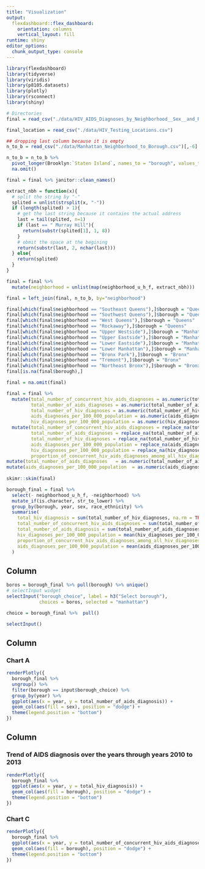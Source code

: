 ```yaml
---
title: "Visualization"
output: 
  flexdashboard::flex_dashboard:
    orientation: columns
    vertical_layout: fill
runtime: shiny
editor_options: 
  chunk_output_type: console
---
```


```r
library(flexdashboard)
library(tidyverse)
library(viridis)
library(p8105.datasets)
library(plotly)
library(rsconnect)
library(shiny)
```

```r
# Directories
final = read_csv("./data/HIV_AIDS_Diagnoses_by_Neighborhood__Sex__and_Race_Ethnicity.csv")

final_location = read_csv("./data/HIV_Testing_Locations.csv")
```


```r
## dropping last column because it is empty
n_to_b = read_csv("./data/Manhattan_Neighborhood_to_Borough.csv")[,-6]

n_to_b = n_to_b %>% 
  pivot_longer(Brooklyn:`Staten Island`, names_to = "borough", values_to = "neighborhood") %>%
  na.omit()

final = final %>% janitor::clean_names()

extract_nbh = function(x){
  # split the string by "-"
  splited = unlist(strsplit(x, "-"))
  if (length(splited) > 1){
    # get the last string because it contains the actual address
    last = tail(splited, n=1)
    if (last == " Murray Hill"){
      return(substr(splited[1], 1, 8))
    }
    # obmit the space at the begining
    return(substr(last, 2, nchar(last)))
  } else{
    return(splited)
  }
}

final = final %>%
  mutate(neighborhood = unlist(map(neighborhood_u_h_f, extract_nbh)))

final = left_join(final, n_to_b, by="neighborhood")

```


```r
final[which(final$neighborhood == "Southeast Queens"),]$borough = "Queens"
final[which(final$neighborhood == "Southwest Queens"),]$borough = "Queens"
final[which(final$neighborhood == "West Queens"),]$borough = "Queens"
final[which(final$neighborhood == "Rockaway"),]$borough = "Queens"
final[which(final$neighborhood == "Upper Westside"),]$borough = "Manhattan"
final[which(final$neighborhood == "Upper Eastside"),]$borough = "Manhattan"
final[which(final$neighborhood == "Lower Eastside"),]$borough = "Manhattan"
final[which(final$neighborhood == "Lower Manhattan"),]$borough = "Manhattan"
final[which(final$neighborhood == "Bronx Park"),]$borough = "Bronx"
final[which(final$neighborhood == "Tremont"),]$borough = "Bronx"
final[which(final$neighborhood == "Northeast Bronx"),]$borough = "Bronx"
final[is.na(final$borough),]
```

```r
final = na.omit(final)

final = final %>%
  mutate(total_number_of_concurrent_hiv_aids_diagnoses = as.numeric(total_number_of_concurrent_hiv_aids_diagnoses),
         total_number_of_aids_diagnoses = as.numeric(total_number_of_aids_diagnoses),
         total_number_of_hiv_diagnoses = as.numeric(total_number_of_hiv_diagnoses),
         aids_diagnoses_per_100_000_population = as.numeric(aids_diagnoses_per_100_000_population),
         hiv_diagnoses_per_100_000_population = as.numeric(hiv_diagnoses_per_100_000_population)) %>%
  mutate(total_number_of_concurrent_hiv_aids_diagnoses = replace_na(total_number_of_concurrent_hiv_aids_diagnoses, 0),
         total_number_of_aids_diagnoses = replace_na(total_number_of_aids_diagnoses, 0),
         total_number_of_hiv_diagnoses = replace_na(total_number_of_hiv_diagnoses, 0),
         aids_diagnoses_per_100_000_population = replace_na(aids_diagnoses_per_100_000_population,0),
         hiv_diagnoses_per_100_000_population = replace_na(hiv_diagnoses_per_100_000_population,0),
         proportion_of_concurrent_hiv_aids_diagnoses_among_all_hiv_diagnoses = as.numeric(proportion_of_concurrent_hiv_aids_diagnoses_among_all_hiv_diagnoses)) %>%
mutate(total_number_of_aids_diagnoses   = as.numeric(total_number_of_aids_diagnoses  )) %>%
mutate(aids_diagnoses_per_100_000_population  = as.numeric(aids_diagnoses_per_100_000_population))
  
skimr::skim(final)
```


```r
borough_final = final %>% 
  select(- neighborhood_u_h_f, -neighborhood) %>% 
  mutate_if(is.character, str_to_lower) %>% 
  group_by(borough, year, sex, race_ethnicity) %>% 
  summarise(
    total_hiv_diagnosis = sum(total_number_of_hiv_diagnoses, na.rm = TRUE),
    total_number_of_concurrent_hiv_aids_diagnoses = sum(total_number_of_concurrent_hiv_aids_diagnoses, na.rm = TRUE),
    total_number_of_aids_diagnosis = sum(total_number_of_aids_diagnoses, na.rm = TRUE),
    hiv_diagnoses_per_100_000_population = mean(hiv_diagnoses_per_100_000_population, na.rm = TRUE),
    proportion_of_concurrent_hiv_aids_diagnoses_among_all_hiv_diagnoses = mean(proportion_of_concurrent_hiv_aids_diagnoses_among_all_hiv_diagnoses, na.rm = TRUE),
    aids_diagnoses_per_100_000_population = mean(aids_diagnoses_per_100_000_population, na.rm = TRUE)
  ) 
```

Column {.sidebar}
-----------------------------------------------------------------------

```r

boros = borough_final %>% pull(borough) %>% unique() 
# selectInput widget
selectInput("borough_choice", label = h3("Select borough"),
            choices = boros, selected = "manhattan")

choice = borough_final %>%  pull()

selectInput()

```

Column {data-width=350}
-----------------------------------------------------------------------

### Chart A

```r

renderPlotly({ 
  borough_final %>%
  ungroup() %>% 
  filter(borough == input$borough_choice) %>% 
  group_by(year) %>% 
  ggplot(aes(x = year, y = total_number_of_aids_diagnosis)) + 
  geom_col(aes(fill = sex), position = "dodge") +
  theme(legend.position = "bottom")
})

```

Column {data-width=350}
-----------------------------------------------------------------------

### Trend of AIDS diagnosis over the years through years 2010 to 2013

```r

renderPlotly({ 
  borough_final %>%
  ggplot(aes(x = year, y = total_hiv_diagnosis)) + 
  geom_col(aes(fill = borough), position = "dodge") +
  theme(legend.position = "bottom")
})

```

### Chart C

```r

renderPlotly({ 
  borough_final %>%
  ggplot(aes(x = year, y = total_number_of_concurrent_hiv_aids_diagnoses)) + 
  geom_col(aes(fill = borough), position = "dodge") +
  theme(legend.position = "bottom")
})


```
  
